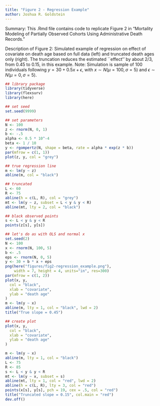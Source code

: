 ```yaml
---
title: "Figure 2 - Regression Example"
author: Joshua R. Goldstein 
---
```


Summary: This .Rmd file contains code to replicate Figure 2 in "Mortality Modeling of Partially Observed Cohorts Using Administrative Death Records." 

Description of Figure 2: Simulated example of regression on effect of covariate on death age based on full data (left) and truncated death ages only (right). The truncation reduces the estimated ``effect'' by about 2/3, from 0.45 to 0.15, in this example. Note: Simulation is sample of 100 individuals following  $y = 30 + 0.5x + \epsilon$, with $x \sim N(\mu = 100, \sigma = 5)$ and $\epsilon \sim N(\mu = 0, \sigma = 5)$.


```r
## library package
library(tidyverse)
library(flexsurv)
library(here)

## set seed
set.seed(9999)
```

```r
## set parameters
N <- 100
z <- rnorm(N, 0, 1)
b <- -.5
alpha <- 0.5 * 10^-4
beta <- 1 / 10
y <- rgompertz(N, shape = beta, rate = alpha * exp(z * b))
par(mfrow = c(1, 1))
plot(z, y, col = "grey")

## true regression line
m <- lm(y ~ z)
abline(m, col = "black")

## truncated
L <- 60
R <- 75
abline(h = c(L, R), col = "grey")
mt <- lm(y ~ z, subset = L < y & y < R)
abline(mt, lty = 2, col = "black")

## black observed points
s <- L < y & y < R
points(z[s], y[s])

## let's do as with OLS and normal x
set.seed(2)
N <- 100
x <- rnorm(N, 100, 5)
b <- .5
eps <- rnorm(N, 0, 5)
y <- 30 + b * x + eps
png(here("figures/fig2-regression_example.png"), 
    width = 7, height = 4, units="in", res=300)
par(mfrow = c(1, 2))
plot(x, y,
  col = "black",
  xlab = "covariate",
  ylab = "death age"
)
m <- lm(y ~ x)
abline(m, lty = 1, col = "black", lwd = 2)
title("True slope = 0.45")

## create plot
plot(x, y,
  col = "black",
  xlab = "covariate",
  ylab = "death age"
)

m <- lm(y ~ x)
abline(m, lty = 1, col = "black")
L <- 75
R <- 85
s <- L < y & y < R
mt <- lm(y ~ x, subset = s)
abline(mt, lty = 1, col = "red", lwd = 2)
abline(h = c(L, R), lty = 3, col = "red")
points(x[s], y[s], pch = 19, cex = .5, col = "red")
title("Truncated slope = 0.15", col.main = "red")
dev.off()
```
